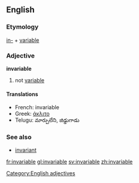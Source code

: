 ==English==
=== Etymology ===
[[in-]] + [[variable]]

=== Adjective ===
[[Category:English adjectives]]
'''invariable'''

# not [[variable]]

==== Translations ====
*French: invariable
*Greek: [[άκλιτο]]
*Telugu: మార్పులేని, జిడ్డుగాడు

===See also===
*[[invariant]]<!-- or is it a synonym? -->

[[fr:invariable]]
[[gl:invariable]]
[[sv:invariable]]
[[zh:invariable]]